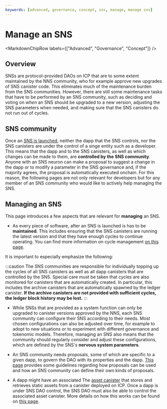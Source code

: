 ```yaml
---
keywords: [advanced, governance, concept, sns, manage, manage sns]
---
```



# Manage an SNS

<MarkdownChipRow labels={["Advanced", "Governance", "Concept"]} />

## Overview
SNSs are protocol-provided DAOs on ICP that are to some extent maintained by the
NNS community, who for example approve new upgrades of SNS canister code.
This eliminates much of the maintenance burden from the SNS communities.
However, there are still some maintenance tasks that have to be performed by an
SNS community, such as deciding and voting on _when_ an SNS should be upgraded
to a new version, adjusting the SNS parameters when needed, and making
sure that the SNS canisters do not run out of cycles.


## SNS community

Once an
[SNS is launched](../testing/testing-before-launch.mdx),
neither the dapp that the SNS controls, nor the SNS canisters
are under the control of a singe entity such as a developer.
This means that the dapp and to the SNS
canisters, as well as which changes can be made to them,
are **controlled by the SNS community**.
Anyone with an SNS neuron can make a proposal to suggest
a change in the dapp or to modify a parameter in the SNS
governance and, if the majority agrees, the proposal is
automatically executed onchain.
For this reason, the following pages are not only relevant
for developers but for any member of an SNS community
who would like to actively help managing the SNS.

## Managing an SNS

This page introduces a
few aspects that are relevant for **managing** an SNS.

* As every piece of software, after an
SNS is launched is has to be **maintained**.
This includes ensuring that the SNS canisters are
running the latest version and that they have enough
cycles to continue operating.
You can find more information on<!--how SNS canisters can be  upgraded to new versions on this page (./upgradeSNS.md)
and about-->
cycle management [on this page](./cycles-usage.mdx).

It is important to especially emphasize the following:

:::caution
The SNS communities are responsible for individually topping up the cycles of
all SNS canisters as well as all dapp canisters that are controlled by the SNS.
Special care must be taken that cycles are also monitored for canisters that
are automatically created. In particular, this includes the archive canisters
that are automatically spawned by the ledger canister.
**If the archive canisters are not provided with sufficient cycles, the ledger block
history may be lost.**
:::

* While SNSs that are provided as a system function can only be upgraded to canister versions approved by the NNS, each SNS community can configure their SNS according
to their needs. Most chosen configurations can also be adjusted over time,
for example to adopt to new situations or to experiment with
different governance and tokenomic models.
Therefore, managing an SNS also means that the community
should regularly consider and adjust these configurations,
which are defined by the SNS's **nervous system parameters**.


<!--We describe on
this page(./nervous-system-parameters.md)
which parameters can be chosen and how they can be adjusted
by proposal.-->

* An SNS community needs proposals, some of which are specific to a given dapp, to govern the DAO with its properties and the dapp. [This page](./making-proposals.mdx) provides some guidelines
regarding how proposals can be used and how an SNS community can define
their own kinds of proposals.

* A dapp might have an associated The [asset canister](https://github.com/dfinity/sdk/tree/master/src/canisters/frontend/ic-frontend-canister) that stores and retrieves static assets from a canister deployed on ICP. Once a dapp is under SNS DAO control, the SNS DAO must also be able to control the associated asset canister. More details on how this works can be found on [this page](./sns-asset-canister.mdx).
